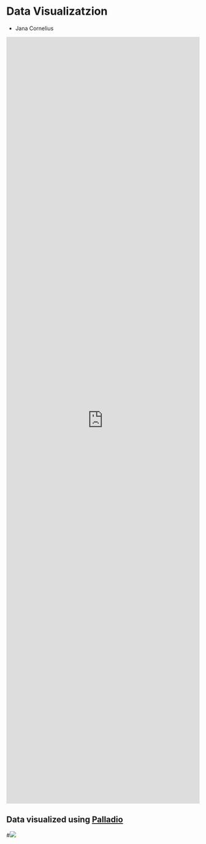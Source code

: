 # Data Visualizatzion

* Jana Cornelius


<div>
<iframe style="width: 100%; height: 50vh; border: none;" src="https://query.wikidata.org/embed.html#%23defaultView%3AGraph%0ASELECT%20%3Finstance_of%20%3Finstance_ofLabel%20%3Fcreator%20%3FcreatorLabel%20%3Finception%20%3Fcopyright_status%20%3Fcopyright_statusLabel%20%3Fimage%20%3Fdepicts%20%3FdepictsLabel%20WHERE%20%7B%0A%20%20SERVICE%20wikibase%3Alabel%20%7B%20bd%3AserviceParam%20wikibase%3Alanguage%20%22%5BAUTO_LANGUAGE%5D%2Cen%22.%20%7D%0A%20%20%3Finstance_of%20wdt%3AP31%20wd%3AQ134307%3B%0A%20%20%20%20wdt%3AP170%20wd%3AQ119228937%2C%20%3Fcreator.%0A%20%20OPTIONAL%20%7B%20%3Finstance_of%20wdt%3AP571%20%3Finception.%20%7D%0A%20%20OPTIONAL%20%7B%20%3Finstance_of%20wdt%3AP6216%20%3Fcopyright_status.%20%7D%0A%20%20OPTIONAL%20%7B%20%3Finstance_of%20wdt%3AP18%20%3Fimage.%20%7D%0A%20%20OPTIONAL%20%7B%20%3Finstance_of%20wdt%3AP180%20%3Fdepicts.%20%7D%0A%7D%0ALIMIT%20100%0A" referrerpolicy="origin" sandbox="allow-scripts allow-same-origin allow-popups"></iframe>
</div>

## Data visualized using [Palladio](http://hdlab.stanford.edu/palladio/)
#![](palladio_viz.png)